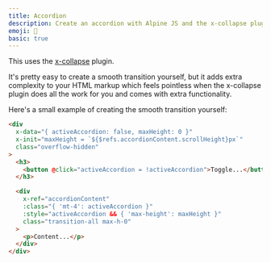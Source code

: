 ```yaml
---
title: Accordion
description: Create an accordion with Alpine JS and the x-collapse plugin to provide a smooth transition.
emoji: 📖
basic: true
---
```


This uses the [x-collapse](https://alpinejs.dev/plugins/collapse) plugin.

It's pretty easy to create a smooth transition yourself, but it adds extra complexity to your HTML markup which feels pointless when the x-collapse plugin does all the work for you and comes with extra functionality.

Here's a small example of creating the smooth transition yourself:

```html
<div
  x-data="{ activeAccordion: false, maxHeight: 0 }"
  x-init="maxHeight = `${$refs.accordionContent.scrollHeight}px`"
  class="overflow-hidden"
>
  <h3>
    <button @click="activeAccordion = !activeAccordion">Toggle...</button>
  </h3>

  <div
    x-ref="accordionContent"
    :class="{ 'mt-4': activeAccordion }"
    :style="activeAccordion && { 'max-height': maxHeight }"
    class="transition-all max-h-0"
  >
    <p>Content...</p>
  </div>
</div>
```

<Example src="accordion" />
